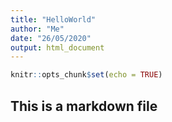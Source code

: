 ```yaml
---
title: "HelloWorld"
author: "Me"
date: "26/05/2020"
output: html_document
---
```


```r
knitr::opts_chunk$set(echo = TRUE)
```

## This is a markdown file